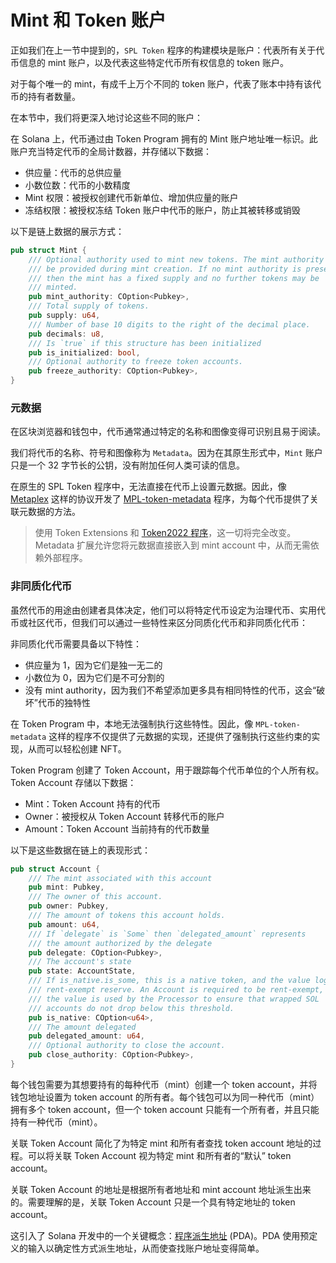 
# Mint 和 Token 账户

正如我们在上一节中提到的，`SPL Token` 程序的构建模块是账户：代表所有关于代币信息的 mint 账户，以及代表这些特定代币所有权信息的 token 账户。

对于每个唯一的 mint，有成千上万个不同的 token 账户，代表了账本中持有该代币的持有者数量。

在本节中，我们将更深入地讨论这些不同的账户：

<ArticleSection name="Mint 账户" id="the-mint-account" level="h2" />

在 Solana 上，代币通过由 Token Program 拥有的 Mint 账户地址唯一标识。此账户充当特定代币的全局计数器，并存储以下数据：
- 供应量：代币的总供应量
- 小数位数：代币的小数精度
- Mint 权限：被授权创建代币新单位、增加供应量的账户
- 冻结权限：被授权冻结 Token 账户中代币的账户，防止其被转移或销毁

以下是链上数据的展示方式：

```rust
pub struct Mint {
    /// Optional authority used to mint new tokens. The mint authority may only
    /// be provided during mint creation. If no mint authority is present
    /// then the mint has a fixed supply and no further tokens may be
    /// minted.
    pub mint_authority: COption<Pubkey>,
    /// Total supply of tokens.
    pub supply: u64,
    /// Number of base 10 digits to the right of the decimal place.
    pub decimals: u8,
    /// Is `true` if this structure has been initialized
    pub is_initialized: bool,
    /// Optional authority to freeze token accounts.
    pub freeze_authority: COption<Pubkey>,
}
```

### 元数据

在区块浏览器和钱包中，代币通常通过特定的名称和图像变得可识别且易于阅读。

我们将代币的名称、符号和图像称为 `Metadata`。因为在其原生形式中，`Mint` 账户只是一个 32 字节长的公钥，没有附加任何人类可读的信息。

在原生的 SPL Token 程序中，无法直接在代币上设置元数据。因此，像 [Metaplex](https://www.metaplex.com/) 这样的协议开发了 [MPL-token-metadata](https://github.com/metaplex-foundation/mpl-token-metadata) 程序，为每个代币提供了关联元数据的方法。

> 使用 Token Extensions 和 [Token2022 程序](/zh-cn/courses/token-2022-program)，这一切将完全改变。Metadata 扩展允许您将元数据直接嵌入到 mint account 中，从而无需依赖外部程序。

### 非同质化代币

虽然代币的用途由创建者具体决定，他们可以将特定代币设定为治理代币、实用代币或社区代币，但我们可以通过一些特性来区分同质化代币和非同质化代币：

非同质化代币需要具备以下特性：
- 供应量为 1，因为它们是独一无二的
- 小数位为 0，因为它们是不可分割的
- 没有 mint authority，因为我们不希望添加更多具有相同特性的代币，这会“破坏”代币的独特性

在 Token Program 中，本地无法强制执行这些特性。因此，像 `MPL-token-metadata` 这样的程序不仅提供了元数据的实现，还提供了强制执行这些约束的实现，从而可以轻松创建 NFT。

<ArticleSection name="Token Account" id="the-token-account" level="h2" />

Token Program 创建了 Token Account，用于跟踪每个代币单位的个人所有权。Token Account 存储以下数据：
- Mint：Token Account 持有的代币
- Owner：被授权从 Token Account 转移代币的账户
- Amount：Token Account 当前持有的代币数量

以下是这些数据在链上的表现形式：

```rust
pub struct Account {
    /// The mint associated with this account
    pub mint: Pubkey,
    /// The owner of this account.
    pub owner: Pubkey,
    /// The amount of tokens this account holds.
    pub amount: u64,
    /// If `delegate` is `Some` then `delegated_amount` represents
    /// the amount authorized by the delegate
    pub delegate: COption<Pubkey>,
    /// The account's state
    pub state: AccountState,
    /// If is_native.is_some, this is a native token, and the value logs the
    /// rent-exempt reserve. An Account is required to be rent-exempt, so
    /// the value is used by the Processor to ensure that wrapped SOL
    /// accounts do not drop below this threshold.
    pub is_native: COption<u64>,
    /// The amount delegated
    pub delegated_amount: u64,
    /// Optional authority to close the account.
    pub close_authority: COption<Pubkey>,
}
```

每个钱包需要为其想要持有的每种代币（mint）创建一个 token account，并将钱包地址设置为 token account 的所有者。每个钱包可以为同一种代币（mint）拥有多个 token account，但一个 token account 只能有一个所有者，并且只能持有一种代币（mint）。

<ArticleSection name="关联 Token Account" id="the-associated-token-account" level="h2" />

关联 Token Account 简化了为特定 mint 和所有者查找 token account 地址的过程。可以将关联 Token Account 视为特定 mint 和所有者的“默认” token account。

关联 Token Account 的地址是根据所有者地址和 mint account 地址派生出来的。需要理解的是，关联 Token Account 只是一个具有特定地址的 token account。

这引入了 Solana 开发中的一个关键概念：[程序派生地址](https://solana.com/docs/core/pda) (PDA)。PDA 使用预定义的输入以确定性方式派生地址，从而使查找账户地址变得简单。